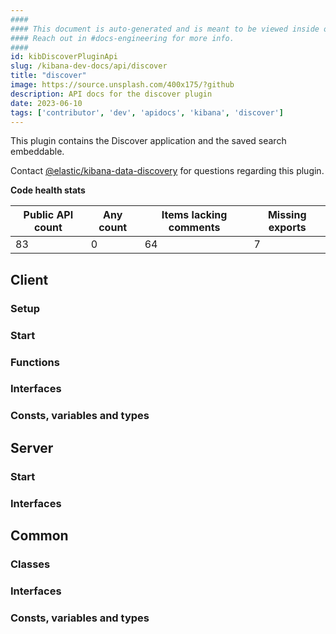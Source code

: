 ```yaml
---
####
#### This document is auto-generated and is meant to be viewed inside our experimental, new docs system.
#### Reach out in #docs-engineering for more info.
####
id: kibDiscoverPluginApi
slug: /kibana-dev-docs/api/discover
title: "discover"
image: https://source.unsplash.com/400x175/?github
description: API docs for the discover plugin
date: 2023-06-10
tags: ['contributor', 'dev', 'apidocs', 'kibana', 'discover']
---
```


This plugin contains the Discover application and the saved search embeddable.

Contact [@elastic/kibana-data-discovery](https://github.com/orgs/elastic/teams/kibana-data-discovery) for questions regarding this plugin.

**Code health stats**

| Public API count  | Any count | Items lacking comments | Missing exports |
|-------------------|-----------|------------------------|-----------------|
| 83 | 0 | 64 | 7 |

## Client

### Setup
<DocDefinitionList data={[discoverObj.client.setup]}/>

### Start
<DocDefinitionList data={[discoverObj.client.start]}/>

### Functions
<DocDefinitionList data={discoverObj.client.functions}/>

### Interfaces
<DocDefinitionList data={discoverObj.client.interfaces}/>

### Consts, variables and types
<DocDefinitionList data={discoverObj.client.misc}/>

## Server

### Start
<DocDefinitionList data={[discoverObj.server.start]}/>

### Interfaces
<DocDefinitionList data={discoverObj.server.interfaces}/>

## Common

### Classes
<DocDefinitionList data={discoverObj.common.classes}/>

### Interfaces
<DocDefinitionList data={discoverObj.common.interfaces}/>

### Consts, variables and types
<DocDefinitionList data={discoverObj.common.misc}/>

